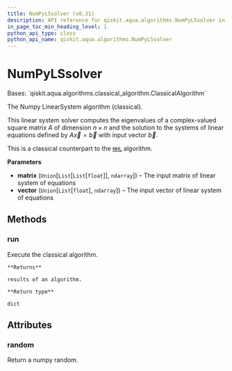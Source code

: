```yaml
---
title: NumPyLSsolver (v0.31)
description: API reference for qiskit.aqua.algorithms.NumPyLSsolver in qiskit v0.31
in_page_toc_min_heading_level: 1
python_api_type: class
python_api_name: qiskit.aqua.algorithms.NumPyLSsolver
---
```


# NumPyLSsolver

<Class id="qiskit.aqua.algorithms.NumPyLSsolver" isDedicatedPage={true} github="https://github.com/qiskit-community/qiskit-aqua/tree/stable/0.9/qiskit/aqua/algorithms/linear_solvers/numpy_ls_solver.py" signature="NumPyLSsolver(matrix, vector)" modifiers="class">
  Bases: `qiskit.aqua.algorithms.classical_algorithm.ClassicalAlgorithm`

  The Numpy LinearSystem algorithm (classical).

  This linear system solver computes the eigenvalues of a complex-valued square matrix $A$ of dimension $n \times n$ and the solution to the systems of linear equations defined by $A\overrightarrow{x}=\overrightarrow{b}$ with input vector $\overrightarrow{b}$.

  This is a classical counterpart to the [`HHL`](qiskit.aqua.algorithms.HHL "qiskit.aqua.algorithms.HHL") algorithm.

  **Parameters**

  *   **matrix** (`Union`\[`List`\[`List`\[`float`]], `ndarray`]) – The input matrix of linear system of equations
  *   **vector** (`Union`\[`List`\[`float`], `ndarray`]) – The input vector of linear system of equations

  ## Methods

  <span id="qiskit-aqua-algorithms-numpylssolver-run" />

  ### run

  <Function id="qiskit.aqua.algorithms.NumPyLSsolver.run" signature="NumPyLSsolver.run()">
    Execute the classical algorithm.

    **Returns**

    results of an algorithm.

    **Return type**

    dict
  </Function>

  ## Attributes

  ### random

  <Attribute id="qiskit.aqua.algorithms.NumPyLSsolver.random">
    Return a numpy random.
  </Attribute>
</Class>

